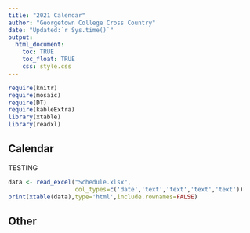 ```yaml
---
title: "2021 Calendar"
author: "Georgetown College Cross Country"
date: "Updated:`r Sys.time()`"
output:
  html_document:
    toc: TRUE
    toc_float: TRUE
    css: style.css
---
```



```r
require(knitr)
require(mosaic)
require(DT)
require(kableExtra)
library(xtable)
library(readxl)
```

## Calendar

TESTING


```r
data <- read_excel("Schedule.xlsx",
                   col_types=c('date','text','text','text','text'))
print(xtable(data),type='html',include.rownames=FALSE)
```

## Other

